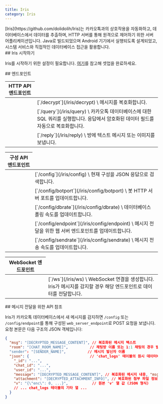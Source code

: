 ```yaml
---
title: Iris
category: Iris
---
```


<Section>
  [Iris](https://github.com/dolidolih/Iris)는 카카오톡과의 상호작용을 자동화하고, 데이터베이스에서 데이터를 추출하며, HTTP 서버를 통해 원격으로 제어하기 위한 서버
  어플리케이션입니다. Java로 빌드되었으며 Android 기기에서 실행되도록 설계되었고, 시스템 서비스와 직접적인 데이터베이스 접근을 활용합니다.
</Section>
<Section>
  ## Iris 시작하기

  Iris를 시작하기 위한 설정이 필요합니다. [여기](/iris/get-started)를 참고해 셋업을 완료하세요.
</Section>
<Section>
  ## 엔드포인트

  <Table>
    <Thead>
      <Tr>
        <Th colSpan={2}>HTTP API 엔드포인트</Th>
      </Tr>
    </Thead>
    <Tbody>
      <Tr>
        <Td><span><RequestMethod method={"POST"}/></span></Td>
        <Td>
          [`/decrypt`](/iris/decrypt) \
          메시지를 복호화합니다.
        </Td>
      </Tr>
      <Tr>
        <Td><span><RequestMethod method={"POST"}/></span></Td>
        <Td>
          [`/query`](/iris/query) \
          카카오톡 데이터베이스에 대한 SQL 쿼리를 실행합니다. 응답에서 암호화된 데이터 필드를 자동으로 복호화합니다.
        </Td>
      </Tr>
      <Tr>
        <Td><span><RequestMethod method={"POST"}/></span></Td>
        <Td>
          [`/reply`](/iris/reply) \
          방에 텍스트 메시지 또는 이미지를 보냅니다.
        </Td>
      </Tr>
    </Tbody>
  </Table>

  <Table>
    <Thead>
      <Tr>
        <Th colSpan={2}>구성 API 엔드포인트</Th>
      </Tr>
    </Thead>
    <Tbody>
      <Tr>
        <Td><span><RequestMethod method={"GET"}/></span></Td>
        <Td>
          [`/config`](/iris/config) \
          현재 구성을 JSON 응답으로 검색합니다.
        </Td>
      </Tr>
      <Tr>
        <Td><span><RequestMethod method={"POST"}/></span></Td>
        <Td>
          [`/config/botport`](/iris/config/botport) \
          봇 HTTP 서버 포트를 업데이트합니다.
        </Td>
      </Tr>
      <Tr>
        <Td><span><RequestMethod method={"POST"}/></span></Td>
        <Td>
          [`/config/dbrate`](/iris/config/dbrate) \
          데이터베이스 폴링 속도를 업데이트합니다.
        </Td>
      </Tr>
      <Tr>
        <Td><span><RequestMethod method={"POST"}/></span></Td>
        <Td>
          [`/config/endpoint`](/iris/config/endpoint) \
          메시지 전달을 위한 웹 서버 엔드포인트를 업데이트합니다.
        </Td>
      </Tr>
      <Tr>
        <Td><span><RequestMethod method={"POST"}/></span></Td>
        <Td>
          [`/config/sendrate`](/iris/config/sendrate) \
          메시지 전송 속도를 업데이트합니다.
        </Td>
      </Tr>
    </Tbody>
  </Table>

  <Table>
    <Thead>
      <Tr>
        <Th colSpan={2}>WebSocket 엔드포인트</Th>
      </Tr>
    </Thead>
    <Tbody>
      <Tr>
        <Td><span><RequestMethod method={"POST"}/></span></Td>
        <Td>
          [`/ws`](/iris/ws) \
          WebSocket 연결을 생성합니다. Iris가 메시지를 감지할 경우 해당 엔드포인트로 데이터를 전달합니다.
        </Td>
      </Tr>
    </Tbody>
  </Table>
</Section>
<Section>
  ## 메시지 전달을 위한 API 참조

  Iris가 카카오톡 데이터베이스에서 새 메시지를 감지하면 `/config` 또는 `/config/endpoint`를 통해 구성된 `web_server_endpoint`로 POST 요청을 보냅니다. 요청 본문은
  다음 구조의 JSON 객체입니다:

  ~~~json
  {
    "msg": "[DECRYPTED_MESSAGE_CONTENT]", // 복호화된 메시지 텍스트
    "room": "[CHAT_ROOM_NAME]",          // 채팅방 이름 또는 1:1 채팅의 경우 발신자 이름
    "sender": "[SENDER_NAME]",          // 메시지 발신자 이름
    "json": {                            // 'chat_logs' 테이블의 원시 데이터베이스 행을 JSON으로 표현
      "_id": "...",
      "chat_id": "...",
      "user_id": "...",
      "message": "[DECRYPTED_MESSAGE_CONTENT]", // 복호화된 메시지 내용, "msg" 필드와 동일
      "attachment": "[DECRYPTED_ATTACHMENT_INFO]", // 복호화된 첨부 파일 정보 (있는 경우)
      "v": "{\"enc\": 0, ...}",           // 원본 'v' 열 값 (JSON 형식)
      // ... chat_logs 테이블의 기타 열 ...
    }
  }
  ~~~
</Section>